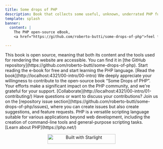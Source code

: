 ```yaml
---
title: Some drops of PHP
description: Book that collects some useful, unknown, underrated PHP functions or stuff discovered, used, and learned during PHP daily use.
template: splash
banner:
  content: |
    The PHP open-source eBook,
    <a href="https://github.com/roberto-butti/some-drops-of-php">feel free to contribute adding or reviewing content</a>

---
```



<Hero />
<CardGrid >
	<Card title="Open Source" icon="open-book">
		This book is open source, meaning that both its content and the tools used for rendering the website are accessible. You can find it in [the GitHub repository](https://github.com/roberto-butti/some-drops-of-php).
	</Card>
	<Card title="Learn PHP functions" icon="rocket">
		Start reading the e-book for free and start learning the PHP language.
    [Read the book](http://localhost:4321/00-intro/00-intro)
	</Card>
	<Card title="Collaborate" icon="document">
		We deeply appreciate your willingness to contribute to the open-source book “Some Drops of PHP”. Your efforts make a significant impact on the PHP community, and we're grateful for your support.
    [Collaborate](http://localhost:4321/00-intro/01-contributing/)
	</Card>
	<Card title="Join the Conversation" icon="puzzle">
		Have questions or want to discuss your contributions? Join us on the [repository issue section](https://github.com/roberto-butti/some-drops-of-php/issues), where you can create issues but also create suggestions, and feature requests.
	</Card>
</CardGrid>

<AboutBlock title="This book is about PHP">
PHP is a versatile scripting language suitable for various applications beyond web development, including the creation of command-line tools and general-purpose scripting tasks.
<br/>
[Learn about PHP](https://php.net/)

</AboutBlock>

<p align="center">
<a href="https://starlight.astro.build"><img src="https://astro.badg.es/v2/built-with-starlight/small.svg" alt="Built with Starlight" width="224" height="32" /></a>
</p>